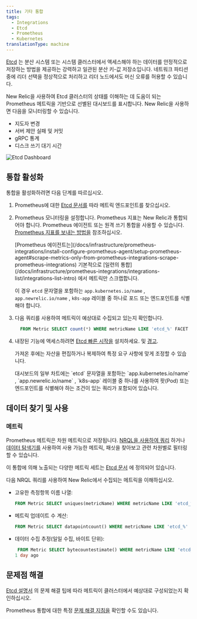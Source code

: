 ```yaml
---
title: 기타 통합
tags:
  - Integrations
  - Etcd
  - Prometheus
  - Kubernetes
translationType: machine
---
```



[Etcd](https://etcd.io/) 는 분산 시스템 또는 시스템 클러스터에서 액세스해야 하는 데이터를 안정적으로 저장하는 방법을 제공하는 강력하고 일관된 분산 키-값 저장소입니다. 네트워크 파티션 중에 리더 선택을 정상적으로 처리하고 리더 노드에서도 머신 오류를 허용할 수 있습니다.

New Relic을 사용하여 Etcd 클러스터의 상태를 이해하는 데 도움이 되는 Prometheus 메트릭을 기반으로 선별된 대시보드를 표시합니다. New Relic을 사용하면 다음을 모니터링할 수 있습니다.

* 지도자 변경
* 서버 제안 실패 및 커밋
* gRPC 통계
* 디스크 쓰기 대기 시간

<img
  title="Etcd Dashboard"
  alt="Etcd Dashboard"
  src={kubernetesEtcdDashboard}
/>

## 통합 활성화

통합을 활성화하려면 다음 단계를 따르십시오.

1. Prometheus에 대한 [Etcd 문서를](https://etcd.io/docs/v3.5/op-guide/monitoring/) 따라 메트릭 엔드포인트를 찾으십시오.

2. Prometheus 모니터링을 설정합니다. Prometheus 지표는 New Relic과 통합되어야 합니다. Prometheus 에이전트 또는 원격 쓰기 통합을 사용할 수 있습니다. [Prometheus 지표를 보내는 방법을](/docs/infrastructure/prometheus-integrations/get-started/send-prometheus-metric-data-new-relic/) 참조하십시오.

   <Callout variant="important">
     [Prometheus 에이전트는](/docs/infrastructure/prometheus-integrations/install-configure-prometheus-agent/setup-prometheus-agent#scrape-metrics-only-from-prometheus-integrations-scrape-prometheus-integrations) 기본적으로 [일련의 통합](/docs/infrastructure/prometheus-integrations/integrations-list/integrations-list-intro) 에서 메트릭만 스크랩합니다.

     이 경우 `etcd` 문자열을 포함하는 `app.kubernetes.io/name` , `app.newrelic.io/name` , `k8s-app` 레이블 중 하나로 포드 또는 엔드포인트를 식별해야 합니다.
   </Callout>

3. 다음 쿼리를 사용하여 메트릭이 예상대로 수집되고 있는지 확인합니다.

   ```sql
     FROM Metric SELECT count(*) WHERE metricName LIKE 'etcd_%' FACET metricName LIMIT MAX
   ```

4. 내장된 기능에 액세스하려면 [Etcd 빠른 시작을](https://newrelic.com/instant-observability/etcd) 설치하세요. <InlinePopover type="dashboards"/>및 [경고](/docs/alerts-applied-intelligence/new-relic-alerts/learn-alerts/introduction-alerts/).

   가져온 후에는 자산을 편집하거나 복제하여 특정 요구 사항에 맞게 조정할 수 있습니다.

   <Callout variant="important">
     대시보드의 일부 차트에는 `etcd` 문자열을 포함하는 `app.kubernetes.io/name` , `app.newrelic.io/name` , `k8s-app` 레이블 중 하나를 사용하여 팟(Pod) 또는 엔드포인트를 식별해야 하는 조건이 있는 쿼리가 포함되어 있습니다.
   </Callout>

## 데이터 찾기 및 사용

### 메트릭

Prometheus 메트릭은 차원 메트릭으로 저장됩니다. [NRQL을 사용하여 쿼리](/docs/telemetry-data-platform/get-data/apis/query-metric-data-type/) 하거나 [데이터 탐색기를](/docs/query-your-data/explore-query-data/browse-data/introduction-data-explorer/) 사용하여 사용 가능한 메트릭, 패싯을 찾아보고 관련 차원별로 필터링할 수 있습니다.

이 통합에 의해 노출되는 다양한 메트릭 세트는 [Etcd 문서](https://etcd.io/docs/v3.5/metrics/) 에 정의되어 있습니다.

다음 NRQL 쿼리를 사용하여 New Relic에서 수집되는 메트릭을 이해하십시오.

* 고유한 측정항목 이름 나열:

  ```sql
  FROM Metric SELECT uniques(metricName) WHERE metricName LIKE 'etcd_%' LIMIT MAX
  ```

* 메트릭 업데이트 수 계산:

  ```sql
  FROM Metric SELECT datapointcount() WHERE metricName LIKE 'etcd_%' LIMIT MAX
  ```

* 데이터 수집 추정(일일 수집, 바이트 단위):

  ```sql
   FROM Metric SELECT bytecountestimate() WHERE metricName LIKE 'etcd_%' SINCE
  1 day ago
  ```

## 문제점 해결

[Etcd 설명서](https://etcd.io/docs/v3.5/op-guide/monitoring/) 의 문제 해결 팁에 따라 메트릭이 클러스터에서 예상대로 구성되었는지 확인하십시오.

Prometheus 통합에 대한 특정 [문제 해결 지침을](/docs/infrastructure/prometheus-integrations/troubleshooting/no-data-appears-prometheus-integration) 확인할 수도 있습니다.